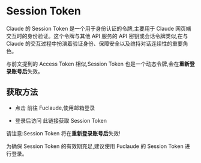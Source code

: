 <br></br>


# Session Token

Claude 的 Session Token 是一个用于身份认证的令牌,主要用于 Claude 网页端交互时的身份验证。这个令牌与其他 API 服务的 API 密钥或会话令牌类似,在与 Claude 的交互过程中扮演着验证身份、保障安全以及维持对话连续性的重要角色。

与前文提到的 Access Token 相似,Session Token 也是一个动态令牌,会在**重新登录账号后**失效。

## 获取方法

- 点击 <Link href='https://demo.fuclaude.com/' target='_blank' className='text-blue-500'>前往 Fuclaude</Link>,使用邮箱登录

- 登录后访问 <Link href='https://demo.fuclaude.com/api/auth/session' target='_blank' className='text-blue-500'>此链接获取 Session Token</Link>

请注意:Session Token 将在**重新登录账号后**失效!

为确保 Session Token 的有效期充足,建议使用 Fuclaude 的 Session Token 进行登录。